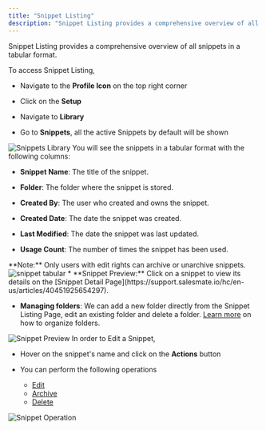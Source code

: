 ```yaml
---
title: "Snippet Listing"
description: "Snippet Listing provides a comprehensive overview of all snippets in a tabular format."
---
```


Snippet Listing provides a comprehensive overview of all snippets in a tabular format.

To access Snippet Listing,

- Navigate to the **Profile Icon** on the top right corner

- Click on the **Setup**
- Navigate to **Library**
- Go to **Snippets**, all the active Snippets by default will be shown

<img src="https://support.salesmate.io/hc/article_attachments/40668764026777" alt="Snippets Library"/>
You will see the snippets in a tabular format with the following columns:

* **Snippet Name**: The title of the snippet.

* **Folder**: The folder where the snippet is stored.

* **Created By**: The user who created and owns the snippet.

* **Created Date**: The date the snippet was created.

* **Last Modified**: The date the snippet was last updated.

* **Usage Count**: The number of times the snippet has been used.

<Note>
  **Note:** Only users with edit rights can archive or unarchive snippets.
</Note>

<img src="https://support.salesmate.io/hc/article_attachments/40668764028313" alt="snippet tabular"/>
* **Snippet Preview:** Click on a snippet to view its details on the [Snippet Detail Page](https://support.salesmate.io/hc/en-us/articles/40451925654297).

* **Managing folders**: We can add a new folder directly from the Snippet Listing Page, edit an existing folder and delete a folder. [Learn more](https://support.salesmate.io/hc/en-us/articles/40451925654297) on how to organize folders.

<img src="https://support.salesmate.io/hc/article_attachments/40668764029337" alt="Snippet Preview"/>
In order to Edit a Snippet,

- Hover on the snippet's name and click on the **Actions** button

- You can perform the following operations
  - [Edit](https://support.salesmate.io/hc/en-us/articles/40451899848345)
  - [Archive](https://support.salesmate.io/hc/en-us/articles/40451894683417)
  - [Delete](https://support.salesmate.io/hc/en-us/articles/40451899848345)

<img src="https://support.salesmate.io/hc/article_attachments/40668764056473" alt="Snippet Operation"/>